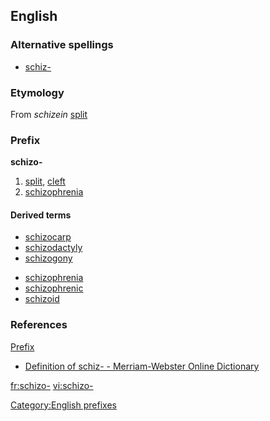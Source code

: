 ==English==

===Alternative spellings===
* [[schiz-]]

===Etymology===
From {{etyl|grc}} ''schizein'' [[split]]

===Prefix===
'''schizo-'''

# [[split]], [[cleft]]
# [[schizophrenia]]

====Derived terms====
{{top}}
*[[schizocarp]]
*[[schizodactyly]]
*[[schizogony]]
{{mid}}
* [[schizophrenia]]
* [[schizophrenic]]
* [[schizoid]]
{{bottom}}

===References===
[[Prefix]]
* [http://m-w.com/dictionary/schiz- Definition of schiz- - Merriam-Webster Online Dictionary]

[[Category:English prefixes]]

[[fr:schizo-]]
[[vi:schizo-]]